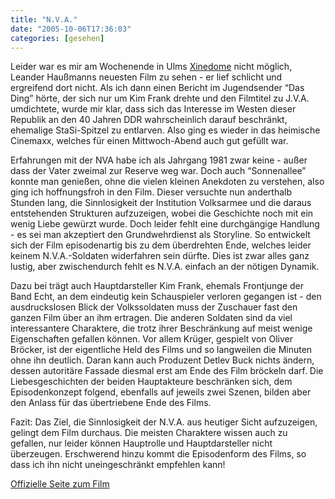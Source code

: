 ```yaml
---
title: "N.V.A."
date: "2005-10-06T17:36:03"
categories: [gesehen]
---
```


Leider war es mir am Wochenende in Ulms [Xinedome](http://www.xine-dome.de/) nicht möglich, Leander Haußmanns neuesten Film zu sehen - er lief schlicht und ergreifend dort nicht. Als ich dann einen Bericht im Jugendsender "Das Ding" hörte, der sich nur um Kim Frank drehte und den Filmtitel zu J.V.A. umdichtete, wurde mir klar, dass sich das Interesse im Westen dieser Republik an den 40 Jahren DDR wahrscheinlich darauf beschränkt, ehemalige StaSi-Spitzel zu entlarven. Also ging es wieder in das heimische Cinemaxx, welches für einen Mittwoch-Abend auch gut gefüllt war.

Erfahrungen mit der NVA habe ich als Jahrgang 1981 zwar keine - außer dass der Vater zweimal zur Reserve weg war. Doch auch "Sonnenallee" konnte man genießen, ohne die vielen kleinen Anekdoten zu verstehen, also ging ich hoffnungsfroh in den Film. Dieser versuchte nun anderthalb Stunden lang, die Sinnlosigkeit der Institution Volksarmee und die daraus entstehenden Strukturen aufzuzeigen, wobei die Geschichte noch mit ein wenig Liebe gewürzt wurde. Doch leider fehlt eine durchgängige Handlung - es sei man akzeptiert den Grundwehrdienst als Storyline. So entwickelt sich der Film episodenartig bis zu dem überdrehten Ende, welches leider keinem N.V.A.-Soldaten widerfahren sein dürfte. Dies ist zwar alles ganz lustig, aber zwischendurch fehlt es N.V.A. einfach an der nötigen Dynamik.

Dazu bei trägt auch Hauptdarsteller Kim Frank, ehemals Frontjunge der Band Echt, an dem eindeutig kein Schauspieler verloren gegangen ist - den ausdruckslosen Blick der Volkssoldaten muss der Zuschauer fast den ganzen Film über an ihm ertragen. Die anderen Soldaten sind da viel interessantere Charaktere, die trotz ihrer Beschränkung auf meist wenige Eigenschaften gefallen können. Vor allem Krüger, gespielt von Oliver Bröcker, ist der eigentliche Held des Films und so langweilen die Minuten ohne ihn deutlich. Daran kann auch Produzent Detlev Buck nichts ändern, dessen autoritäre Fassade diesmal erst am Ende des Film bröckeln darf. Die Liebesgeschichten der beiden Hauptakteure beschränken sich, dem Episodenkonzept folgend, ebenfalls auf jeweils zwei Szenen, bilden aber den Anlass für das übertriebene Ende des Films.

Fazit: Das Ziel, die Sinnlosigkeit der N.V.A. aus heutiger Sicht aufzuzeigen, gelingt dem Film durchaus. Die meisten Charaktere wissen auch zu gefallen, nur leider können Hauptrolle und Hauptdarsteller nicht überzeugen. Erschwerend hinzu kommt die Episodenform des Films, so dass ich ihn nicht uneingeschränkt empfehlen kann!

[Offizielle Seite zum Film](http://www.nva-derfilm.de/)
